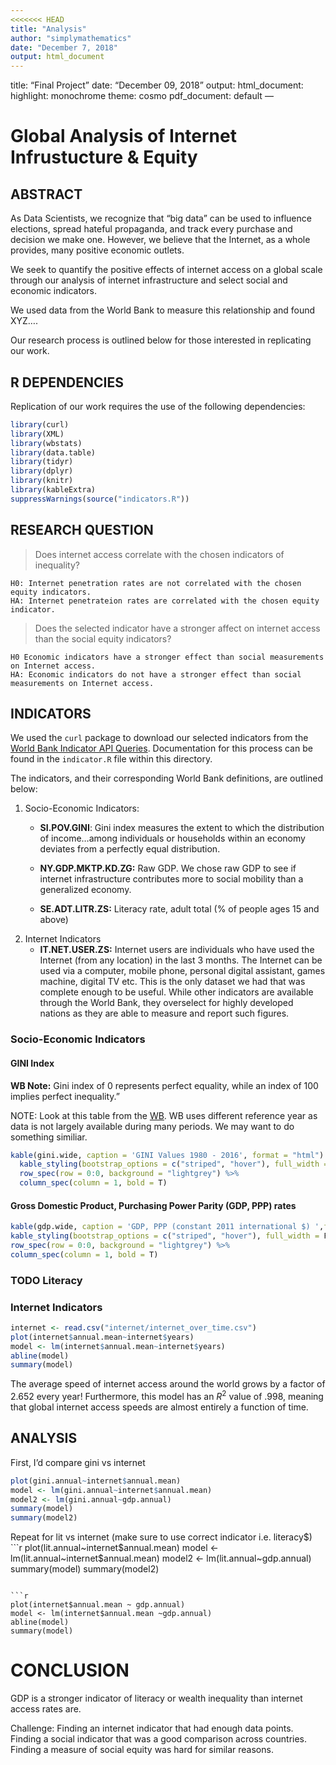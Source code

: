 ```yaml
---
<<<<<<< HEAD
title: "Analysis"
author: "simplymathematics"
date: "December 7, 2018"
output: html_document
---
```


title: "Final Project"
date: "December 09, 2018"
output:
  html_document:
    highlight: monochrome
    theme: cosmo
  pdf_document: default
---

# Global Analysis of Internet Infrustucture & Equity

## ABSTRACT

As Data Scientists, we recognize that "big data" can be used to influence elections, spread hateful propaganda, and track every purchase and decision we make one. However, we believe that the Internet, as a whole provides, many positive economic outlets.  

We seek to quantify the positive effects of internet access on a global scale through our analysis of internet infrastructure and select social and economic indicators. 

We used data from the World Bank to measure this relationship and found XYZ....  

Our research process is outlined below for those interested in replicating our work.  

## R DEPENDENCIES

Replication of our work requires the use of the following dependencies:

```r
library(curl) 
library(XML) 
library(wbstats)
library(data.table)
library(tidyr)
library(dplyr)
library(knitr)
library(kableExtra)
suppressWarnings(source("indicators.R"))
```

## RESEARCH QUESTION

> Does internet access correlate with the chosen indicators of inequality?

    H0: Internet penetration rates are not correlated with the chosen equity indicators.
    HA: Internet penetrateion rates are correlated with the chosen equity indicator.

> Does the selected indicator have a stronger affect on internet access than the social equity indicators?
    
    H0 Economic indicators have a stronger effect than social measurements on Internet access.
    HA: Economic indicators do not have a stronger effect than social measurements on Internet access.


## INDICATORS 

We used the `curl` package to download our selected indicators from the [World Bank Indicator API Queries](https://datahelpdesk.worldbank.org/knowledgebase/articles/898599-indicator-api-queries). Documentation for this process can be found in the `indicator.R` file within this directory. 
 
The indicators, and their corresponding World Bank definitions, are outlined below:

1. Socio-Economic Indicators:
    - **SI.POV.GINI**: Gini index measures the extent to which the distribution of income...among individuals or households within an economy deviates from a perfectly equal distribution.

    - **NY.GDP.MKTP.KD.ZG:** Raw GDP. We chose raw GDP to see if internet infrastructure contributes more to social mobility than a generalized economy. 
    - **SE.ADT.LITR.ZS:** Literacy rate, adult total (% of people ages 15 and above)
    
     
2. Internet Indicators
    - **IT.NET.USER.ZS:** Internet users are individuals who have used the Internet (from any location) in the last 3 months. The Internet can be used via a computer, mobile phone, personal digital assistant, games machine, digital TV etc. This is the only dataset we had that was complete enough to be useful. While other indicators are available through the World Bank, they overselect for highly developed nations as they are able to measure and report such figures.

### Socio-Economic Indicators

#### GINI Index

**WB Note:** Gini index of 0 represents perfect equality, while an index of 100 implies perfect inequality."

NOTE: Look at this table from the [WB](http://wdi.worldbank.org/table/1.3). WB uses different reference year as data is not largely available during many periods. We may want to do something similiar. 


``` r
kable(gini.wide, caption = 'GINI Values 1980 - 2016', format = "html")  %>%
  kable_styling(bootstrap_options = c("striped", "hover"), full_width = F, position = "c") %>%
  row_spec(row = 0:0, background = "lightgrey") %>%
  column_spec(column = 1, bold = T) 
```

#### Gross Domestic Product, Purchasing Power Parity (GDP, PPP) rates

``` r
kable(gdp.wide, caption = 'GDP, PPP (constant 2011 international $) ',format="html") %>%
kable_styling(bootstrap_options = c("striped", "hover"), full_width = F, position = "c") %>%
row_spec(row = 0:0, background = "lightgrey") %>%
column_spec(column = 1, bold = T) 
```

### TODO Literacy

### Internet Indicators
```r
internet <- read.csv("internet/internet_over_time.csv")
plot(internet$annual.mean~internet$years)
model <- lm(internet$annual.mean~internet$years)
abline(model)
summary(model)
```
The average speed of internet access around the world grows by a factor of 2.652 every year! Furthermore, this model has an $R^2$ value of .998, meaning that global internet access speeds are almost entirely a function of time.


## ANALYSIS 

First, I'd compare gini vs internet
```r
plot(gini.annual~internet$annual.mean)
model <- lm(gini.annual~internet$annual.mean)
model2 <- lm(gini.annual~gdp.annual)
summary(model)
summary(model2)
```

Repeat for lit vs internet (make sure to use correct indicator i.e. literacy$)
```r
plot(lit.annual~internet$annual.mean)
model <- lm(lit.annual~internet$annual.mean)
model2 <- lm(lit.annual~gdp.annual)
summary(model)
summary(model2)

```

```r
plot(internet$annual.mean ~ gdp.annual)
model <- lm(internet$annual.mean ~gdp.annual)
abline(model)
summary(model)
```

# CONCLUSION

GDP is a stronger indicator of literacy or wealth inequality than internet access rates are. 

Challenge: Finding an internet indicator that had enough data points. Finding a social indicator that was a good comparison across countries. Finding a measure of social equity was hard for similar reasons.

